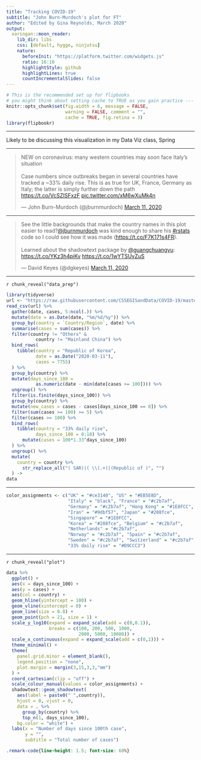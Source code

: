 ```yaml
---
title: "Tracking COVID-19"
subtitle: "John Burn-Murdoch's plot for FT"
author: "Edited by Gina Reynolds, March 2020"
output:
  xaringan::moon_reader:
    lib_dir: libs
    css: [default, hygge, ninjutsu]
    nature:
      beforeInit: "https://platform.twitter.com/widgets.js"
      ratio: 16:10
      highlightStyle: github
      highlightLines: true
      countIncrementalSlides: false
---
```




```r
# This is the recommended set up for flipbooks
# you might think about setting cache to TRUE as you gain practice --- building flipbooks from scracth can be time consuming
knitr::opts_chunk$set(fig.width = 6, message = FALSE, 
                      warning = FALSE, comment = "", 
                      cache = TRUE, fig.retina = 3)
library(flipbookr)
```

---

Likely to be discussing this visualization in my Data Viz class, Spring


---


<blockquote class="twitter-tweet"><p lang="en" dir="ltr">NEW on coronavirus: many western countries may soon face Italy’s situation<br><br>Case numbers since outbreaks began in several countries have tracked a ~33% daily rise. This is as true for UK, France, Germany as Italy; the latter is simply further down the path <a href="https://t.co/VcSZISFxzF">https://t.co/VcSZISFxzF</a> <a href="https://t.co/xM6wXuMk4n">pic.twitter.com/xM6wXuMk4n</a></p>&mdash; John Burn-Murdoch (@jburnmurdoch) <a href="https://twitter.com/jburnmurdoch/status/1237737352879112194?ref_src=twsrc%5Etfw">March 11, 2020</a></blockquote> <script async src="https://platform.twitter.com/widgets.js" charset="utf-8"></script>


---


<blockquote class="twitter-tweet"><p lang="en" dir="ltr">See the little backgrounds that make the country names in this plot easier to read?<a href="https://twitter.com/jburnmurdoch?ref_src=twsrc%5Etfw">@jburnmurdoch</a> was kind enough to share his <a href="https://twitter.com/hashtag/rstats?src=hash&amp;ref_src=twsrc%5Etfw">#rstats</a> code so I could see how it was made (<a href="https://t.co/F7K171s4FR">https://t.co/F7K171s4FR</a>). <br><br>Learned about the shadowtext package by <a href="https://twitter.com/guangchuangyu?ref_src=twsrc%5Etfw">@guangchuangyu</a>: <a href="https://t.co/YKz3h4piKv">https://t.co/YKz3h4piKv</a> <a href="https://t.co/1wYTSUvZuS">https://t.co/1wYTSUvZuS</a></p>&mdash; David Keyes (@dgkeyes) <a href="https://twitter.com/dgkeyes/status/1237812892189093888?ref_src=twsrc%5Etfw">March 11, 2020</a></blockquote> <script async src="https://platform.twitter.com/widgets.js" charset="utf-8"></script>



---

`r chunk_reveal("data_prep")`

```r
library(tidyverse)
url <- "https://raw.githubusercontent.com/CSSEGISandData/COVID-19/master/csse_covid_19_data/csse_covid_19_time_series/time_series_19-covid-Confirmed.csv"
read_csv(url) %>%
  gather(date, cases, 5:ncol(.)) %>%
  mutate(date = as.Date(date, "%m/%d/%y")) %>%
  group_by(country = `Country/Region`, date) %>%
  summarise(cases = sum(cases)) %>%
  filter(country != "Others" & 
           country != "Mainland China") %>%
  bind_rows(
    tibble(country = "Republic of Korea", 
           date = as.Date("2020-03-11"), 
           cases = 7755)
  ) %>%
  group_by(country) %>%
  mutate(days_since_100 = 
           as.numeric(date - min(date[cases >= 100]))) %>%
  ungroup() %>%
  filter(is.finite(days_since_100)) %>% 
  group_by(country) %>%
  mutate(new_cases = cases - cases[days_since_100 == 0]) %>%
  filter(sum(cases >= 100) >= 5) %>%
  filter(cases >= 100) %>% 
  bind_rows(
    tibble(country = "33% daily rise", 
           days_since_100 = 0:18) %>%
      mutate(cases = 100*1.33^days_since_100)
  ) %>%
  ungroup() %>%
  mutate(
    country = country %>% 
      str_replace_all("( SAR)|( \\(.+)|(Republic of )", "")
  ) ->
data
```


---

```r
color_assignments <- c("UK" = "#ce3140", "US" = "#EB5E8D", 
                       "Italy" = "black", "France" = "#c2b7af", 
                       "Germany" = "#c2b7af", "Hong Kong" = "#1E8FCC", 
                       "Iran" = "#9dbf57", "Japan" = "#208fce", 
                       "Singapore" = "#1E8FCC", 
                       "Korea" = "#208fce", "Belgium" = "#c2b7af", 
                       "Netherlands" = "#c2b7af", 
                       "Norway" = "#c2b7af", "Spain" = "#c2b7af", 
                       "Sweden" = "#c2b7af", "Switzerland" = "#c2b7af", 
                       "33% daily rise" = "#D9CCC3")
```

---

`r chunk_reveal("plot")`

```r
data %>% 
  ggplot() +
  aes(x = days_since_100) +
  aes(y = cases) +
  aes(col = country) +
  geom_hline(yintercept = 100) +
  geom_vline(xintercept = 0) +
  geom_line(size = 0.8) +
  geom_point(pch = 21, size = 1) +
  scale_y_log10(expand = expand_scale(add = c(0,0.1)), 
                breaks = c(100, 200, 500, 1000, 
                           2000, 5000, 10000)) +
  scale_x_continuous(expand = expand_scale(add = c(0,1))) +
  theme_minimal() +
  theme(
    panel.grid.minor = element_blank(),
    legend.position = "none",
    plot.margin = margin(3,15,3,3,"mm")
  ) +
  coord_cartesian(clip = "off") +
  scale_colour_manual(values = color_assignments) +
  shadowtext::geom_shadowtext(
    aes(label = paste0(" ",country)), 
    hjust = 0, vjust = 0, 
    data = . %>% 
      group_by(country) %>% 
      top_n(1, days_since_100), 
    bg.color = "white") +
  labs(x = "Number of days since 100th case", 
       y = "", 
       subtitle = "Total number of cases")
```




```css
.remark-code{line-height: 1.5; font-size: 60%}
```
